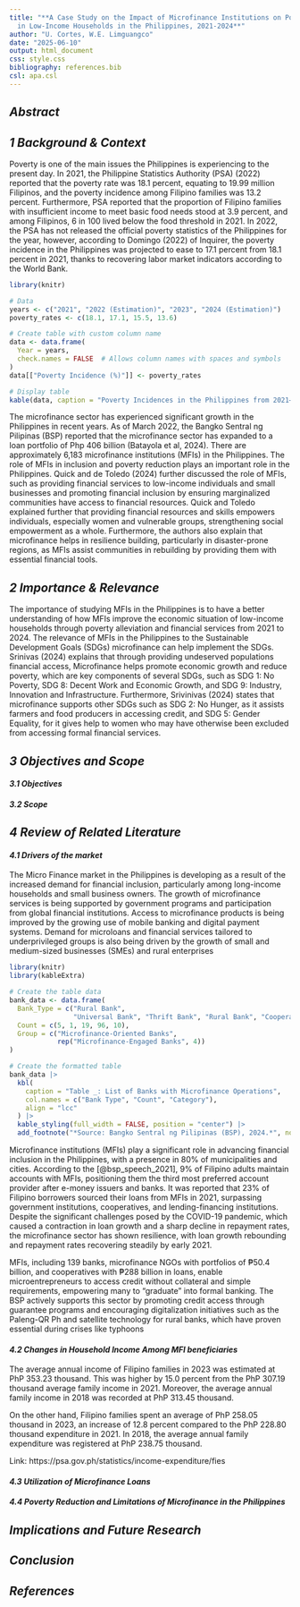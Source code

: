 ```yaml
---
title: "**A Case Study on the Impact of Microfinance Institutions on Poverty Alleviation
  in Low-Income Households in the Philippines, 2021-2024**"
author: "U. Cortes, W.E. Limguangco"
date: "2025-06-10"
output: html_document
css: style.css
bibliography: references.bib
csl: apa.csl
---
```


## *Abstract* 

## *1 Background & Context* 
Poverty is one of the main issues the Philippines is experiencing to the present day. In 2021, the Philippine Statistics Authority (PSA)  (2022) reported that the poverty rate was 18.1 percent, equating to  19.99 million Filipinos, and the poverty incidence among Filipino families was 13.2 percent.  Furthermore, PSA reported that the proportion of Filipino families with insufficient income to meet basic food needs stood at 3.9 percent, and among Filipinos,  6 in 100 lived below the food threshold in 2021. In 2022, the PSA has not released the official poverty statistics of the Philippines for the year, however, according to Domingo (2022) of Inquirer, the poverty incidence in the Philippines was projected to ease to 17.1 percent from 18.1 percent in 2021, thanks to recovering labor market indicators according to the World Bank.

```r
library(knitr)

# Data
years <- c("2021", "2022 (Estimation)", "2023", "2024 (Estimation)")
poverty_rates <- c(18.1, 17.1, 15.5, 13.6)

# Create table with custom column name
data <- data.frame(
  Year = years,
  check.names = FALSE  # Allows column names with spaces and symbols
)
data[["Poverty Incidence (%)"]] <- poverty_rates

# Display table
kable(data, caption = "Poverty Incidences in the Philippines from 2021–2024", align = "c")
```
The microfinance sector has experienced significant growth in the Philippines in recent years.  As of March 2022, the Bangko Sentral ng Pilipinas (BSP) reported that the microfinance sector has expanded to a loan portfolio of Php 406 billion (Batayola et al, 2024). There are approximately 6,183 microfinance institutions (MFIs) in the Philippines. The role of MFIs in inclusion and poverty reduction plays an important role in the Philippines. Quick and de Toledo (2024) further discussed the role of MFIs, such as providing financial services to low-income individuals and small businesses and promoting financial inclusion by ensuring marginalized communities have access to financial resources. Quick and Toledo explained further that providing financial resources and skills empowers individuals, especially women and vulnerable groups, strengthening social empowerment as a whole. Furthermore, the authors also explain that microfinance helps in resilience building, particularly in disaster-prone regions, as MFIs assist communities in rebuilding by providing them with essential financial tools. 






## *2 Importance & Relevance*
The importance of studying MFIs in the Philippines is to have a better understanding of how MFIs improve the economic situation of low-income households through poverty alleviation and financial services from 2021 to 2024. The relevance of MFIs in the Philippines to the Sustainable Development Goals (SDGs) microfinance can help implement the SDGs.  Srinivas (2024) explains that through providing undeserved populations financial access, Microfinance helps promote economic growth and reduce poverty, which are key components of several SDGs, such as SDG 1: No Poverty, SDG 8: Decent Work and Economic Growth, and SDG 9: Industry, Innovation and Infrastructure.  Furthermore, Srivinivas (2024) states that microfinance supports other SDGs such as SDG 2: No Hunger, as it assists farmers and food producers in accessing credit,  and SDG 5: Gender Equality, for it gives help to women who may have otherwise been excluded from accessing formal financial services.


## *3 Objectives and Scope* 
#### *3.1 Objectives*
#### *3.2 Scope*

## *4 Review of Related Literature* 

#### *4.1 Drivers of the market*

The Micro Finance market in the Philippines is developing as a result of the increased demand for financial inclusion, particularly among long-income households and small business owners. The growth of microfinance services is being supported by government programs and participation from global financial institutions. Access to microfinance products is being improved by the growing use of mobile banking and digital payment systems. Demand for microloans and financial services tailored to underprivileged groups is also being driven by the growth of small and medium-sized businesses (SMEs) and rural enterprises

```r
library(knitr)
library(kableExtra)

# Create the table data
bank_data <- data.frame(
  Bank_Type = c("Rural Bank",
                "Universal Bank", "Thrift Bank", "Rural Bank", "Cooperative Bank"),
  Count = c(5, 1, 19, 96, 10),
  Group = c("Microfinance-Oriented Banks",
            rep("Microfinance-Engaged Banks", 4))
)

# Create the formatted table
bank_data |>
  kbl(
    caption = "Table _: List of Banks with Microfinance Operations",
    col.names = c("Bank Type", "Count", "Category"),
    align = "lcc"
  ) |>
  kable_styling(full_width = FALSE, position = "center") |>
  add_footnote("*Source: Bangko Sentral ng Pilipinas (BSP), 2024.*", notation = "none")
```

Microfinance institutions (MFIs) play a significant role in advancing financial inclusion in the Philippines, with a presence in 80% of municipalities and cities. According to the [@bsp_speech_2021], 9% of Filipino adults maintain accounts with MFIs, positioning them the third most preferred account provider after e-money issuers and banks. It was reported that 23% of Filipino borrowers sourced their loans from MFIs in 2021, surpassing government institutions, cooperatives, and lending-financing institutions. Despite the significant challenges posed by the COVID-19 pandemic, which caused a contraction in loan growth and a sharp decline in repayment rates, the microfinance sector has shown resilience, with loan growth rebounding and repayment rates recovering steadily by early 2021. 

MFIs, including 139 banks, microfinance NGOs with portfolios of ₱50.4 billion, and cooperatives with ₱288 billion in loans, enable microentrepreneurs to access credit without collateral and simple requirements, empowering many to “graduate” into formal banking. The BSP actively supports this sector by promoting credit access through guarantee programs and encouraging digitalization initiatives such as the Paleng-QR Ph and satellite technology for rural banks, which have proven essential during crises like typhoons 


#### *4.2 Changes in Household Income Among MFI beneficiaries*

The average annual income of Filipino families in 2023 was estimated at PhP 353.23 thousand. This was higher by 15.0 percent from the PhP 307.19 thousand average family income in 2021. Moreover, the average annual family income in 2018 was recorded at PhP 313.45 thousand.

On the other hand, Filipino families spent an average of PhP 258.05 thousand in 2023, an increase of 12.8 percent compared to the PhP 228.80 thousand expenditure in 2021. In 2018, the average annual family expenditure was registered at PhP 238.75 thousand. 


Link: https://psa.gov.ph/statistics/income-expenditure/fies

#### *4.3 Utilization of Microfinance Loans* 



#### *4.4 Poverty Reduction and Limitations of Microfinance in the Philippines*


## *Implications and Future Research* 

## *Conclusion*

## *References* 



